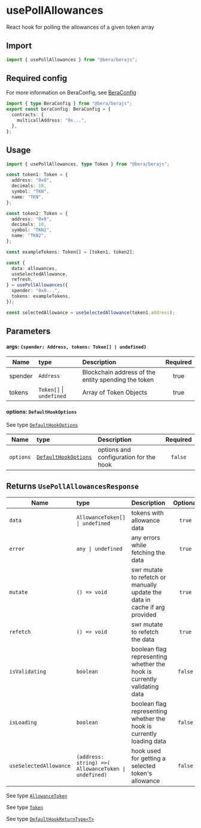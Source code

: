# usePollAllowances

React hook for polling the allowances of a given token array

## Import

```ts twoslash
import { usePollAllowances } from "@bera/berajs";
```

## Required config

For more information on BeraConfig, see [BeraConfig](/bera-config/)
```ts twoslash
import { type BeraConfig } from "@bera/berajs";
export const beraConfig: BeraConfig = {
  contracts: {
    multicallAddress: "0x...",
  },
};
```

## Usage


```ts twoslash [example.ts] filename="example.ts"
import { usePollAllowances, type Token } from "@bera/berajs";

const token1: Token = {
  address: "0x0",
  decimals: 18,
  symbol: "TKN",
  name: "TKN",
};

const token2: Token = {
  address: "0x0",
  decimals: 18,
  symbol: "TKN2",
  name: "TKN2",
};

const exampleTokens: Token[] = [token1, token2];

const {
  data: allowances,
  useSelectedAllowance,
  refresh,
} = usePollAllowances({
  spender: "0x0...",
  tokens: exampleTokens,
});

const selectedAllowance = useSelectedAllowance(token1.address);
```

## Parameters

#### args: `{spender: Address, tokens: Token[] | undefined}`

| Name   | type     | Description                                               | Required |
| ------ | :------- | :-------------------------------------------------------- | :------: |
| spender | `Address`            | Blockchain address of the entity spending the token | true    |
| tokens   | `Token[]` \| `undefined` | Array of Token Objects          | true     |

#### options: `DefaultHookOptions`

See type [`DefaultHookOptions`](/types/DefaultHookOptions/)

| Name      | type                                               | Description                            | Required |
| --------- | :------------------------------------------------- | :------------------------------------- | :------: |
| `options` | [`DefaultHookOptions`](/types/DefaultHookOptions/) | options and configuration for the hook | `false`  |



## Returns `UsePollAllowancesResponse`

| Name           | type                                | Description                                                                | Optional |
| -------------- | :---------------------------------- | :------------------------------------------------------------------------- | :------: |
| `data`         | `AllowanceToken[] \| undefined`        | tokens with allowance data                                     |  `true`  |
| `error`        | `any \| undefined`                  | any errors while fetching the data                                         |  `true`  |
| `mutate`       | `() => void` | swr mutate to refetch or manually update the data in cache if arg provided |  `true`  |
| `refetch`      | `() => void`                        | swr mutate to refetch the data                                             |  `true`  |
| `isValidating` | `boolean`                           | boolean flag representing whether the hook is currently validating data    | `false`  |
| `isLoading`    | `boolean`                           | boolean flag representing whether the hook is currently loading data       | `false`  |
| `useSelectedAllowance`    | `(address: string) =>( AllowanceToken \| undefined)`                   | hook used for getting a selected token's allowance       | `false`  |



See type [`AllowanceToken`](/types/AllowanceToken/)

See type [`Token`](/types/Token/)

See type [`DefaultHookReturnType<T>`](/types/DefaultHookReturnType/)
